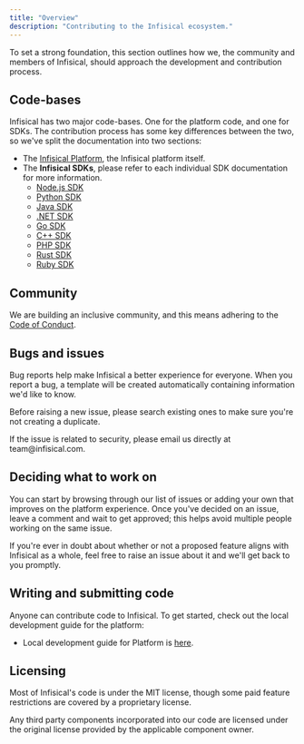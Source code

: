 ```yaml
---
title: "Overview"
description: "Contributing to the Infisical ecosystem."
---
```


To set a strong foundation, this section outlines how we, the community and members of Infisical,
should approach the development and contribution process.

## Code-bases

Infisical has two major code-bases. One for the platform code, and one for SDKs. The contribution process has some key differences between the two, so we've split the documentation into two sections:

- The [Infisical Platform](https://github.com/Infisical/infisical), the Infisical platform itself.
- The <b>Infisical SDKs</b>, please refer to each individual SDK documentation for more information.
  - [Node.js SDK](https://github.com/Infisical/node-sdk-v2)
  - [Python SDK](https://github.com/Infisical/python-sdk-official)
  - [Java SDK](https://github.com/Infisical/java-sdk)
  - [.NET SDK](https://github.com/Infisical/infisical-dotnet-sdk)
  - [Go SDK](https://github.com/Infisical/go-sdk)
  - [C++ SDK](https://github.com/Infisical/infisical-cpp-sdk)
  - [PHP SDK](https://github.com/Infisical/php-sdk)
  - [Rust SDK](https://github.com/Infisical/rust-sdk)
  - [Ruby SDK](https://github.com/infisical/sdk)

## Community

We are building an inclusive community, and this means adhering to the [Code of Conduct](/contributing/getting-started/code-of-conduct).

## Bugs and issues

Bug reports help make Infisical a better experience for everyone. When you report a bug, a template will be created automatically containing information we'd like to know.

Before raising a new issue, please search existing ones to make sure you're not creating a duplicate.

<Info>
  If the issue is related to security, please email us directly at
  team@infisical.com.
</Info>

## Deciding what to work on

You can start by browsing through our list of issues or adding your own that improves on the platform experience. Once you've decided on an issue, leave a comment and wait to get approved; this helps avoid multiple people working on the same issue.

If you're ever in doubt about whether or not a proposed feature aligns with Infisical as a whole, feel free to raise an issue about it and we'll get back to you promptly.

## Writing and submitting code

Anyone can contribute code to Infisical. To get started, check out the local development guide for the platform:

- Local development guide for Platform is [here](/contributing/platform/developing).

## Licensing

Most of Infisical's code is under the MIT license, though some paid feature restrictions are covered by a proprietary license.

Any third party components incorporated into our code are licensed under the original license provided by the applicable component owner.
